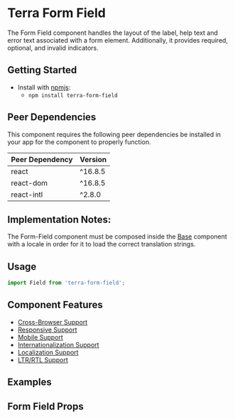 


<Badge />

# Terra Form Field

The Form Field component handles the layout of the label, help text and error text associated with a form element. Additionally, it provides required, optional, and invalid indicators.

## Getting Started

- Install with [npmjs](https://www.npmjs.com):
  - `npm install terra-form-field`

<!-- AUTO-GENERATED-CONTENT:START Peer Dependencies -->
## Peer Dependencies

This component requires the following peer dependencies be installed in your app for the component to properly function.

| Peer Dependency | Version |
|-|-|
| react | ^16.8.5 |
| react-dom | ^16.8.5 |
| react-intl | ^2.8.0 |

<!-- AUTO-GENERATED-CONTENT:END -->

## Implementation Notes:
The Form-Field component must be composed inside the [Base][1] component with a locale in order for it to load the correct translation strings.

[1]: https://engineering.cerner.com/terra-core/components/terra-base/base/base

## Usage

```jsx
import Field from 'terra-form-field';
```

## Component Features

 * [Cross-Browser Support](https://engineering.cerner.com/terra-ui/contributing/terra-ui/component-standards#cross-browser-support)
 * [Responsive Support](https://engineering.cerner.com/terra-ui/contributing/terra-ui/component-standards#responsive-support)
 * [Mobile Support](https://engineering.cerner.com/terra-ui/contributing/terra-ui/component-standards#mobile-support)
 * [Internationalization Support](https://engineering.cerner.com/terra-ui/contributing/terra-ui/component-standards#internationalization-i18n-support)
 * [Localization Support](https://engineering.cerner.com/terra-ui/contributing/terra-ui/component-standards#internationalization-i18n-support)
 * [LTR/RTL Support](https://engineering.cerner.com/terra-ui/contributing/terra-ui/component-standards#ltr--rtl-support)

## Examples
<FieldExamples />

## Form Field Props
<FormFieldPropsTable />

